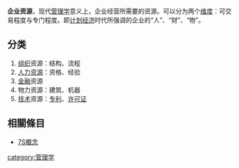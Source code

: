 '''企业资源'''，现代[[管理学|管理学]]意义上，企业经营所需要的资源。可以分为两个[[维度|维度]]：可交易程度与专门程度。即[[计划经济|计划经济]]时代所强调的企业的“人”、“财”、“物”。

==分类==
#[[组织|组织]]资源：结构、流程
#[[人力资源|人力资源]]：资格、经验
#[[金融|金融]]资源
#物力资源：建筑、机器
#[[技术|技术]]资源：[[专利|专利]]、[[许可证|许可证]]
==相關條目==
*[[7S概念|7S概念]]
{{Mgmt-stub}}
[[category:管理学|category:管理学]]